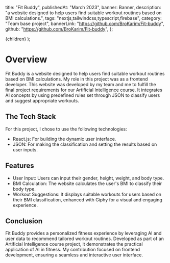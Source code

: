   title: "Fit Buddy",
  publishedAt: "March 2023",
  banner: Banner,
  description:
    "a website designed to help users find suitable workout routines based on BMI calculations.",
  tags: "nextjs,tailwindcss,typescript,firebase",
  category: "Team base project",
  bannerLink: "https://github.com/BroKarim/Fit-buddy",
  github: "https://github.com/BroKarim/Fit-buddy",
};

  <ContentLayout meta={meta}>{children}</ContentLayout>
);

# **Overview**

Fit Buddy is a website designed to help users find suitable workout routines based on BMI calculations. My role in this project was as a frontend developer. This website was developed by my team and me to fulfill the final project requirements for our Artificial Intelligence course. It integrates AI concepts by using predefined rules set through JSON to classify users and suggest appropriate workouts.

## The Tech Stack

For this project, I chose to use the following technologies:

- React.js: For building the dynamic user interface.
- JSON: For making the classification and setting the results based on user inputs.

## Features

- User Input: Users can input their gender, height, weight, and body type.
- BMI Calculation: The website calculates the user's BMI to classify their body type.
- Workout Suggestions: It displays suitable workouts for users based on their BMI classification, enhanced with Giphy for a visual and engaging experience.

## Conclusion

Fit Buddy provides a personalized fitness experience by leveraging AI and user data to recommend tailored workout routines. Developed as part of an Artificial Intelligence course project, it demonstrates the practical application of AI in fitness. My contribution focused on frontend development, ensuring a seamless and interactive user interface.
